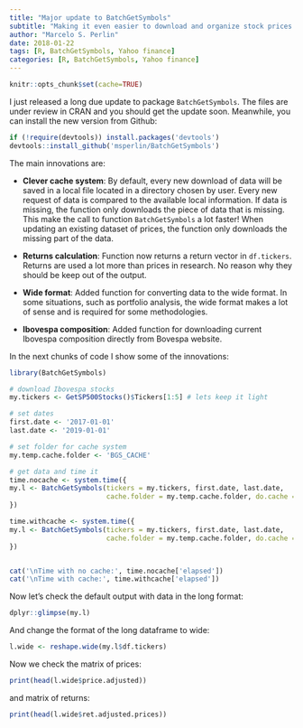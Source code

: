 ```yaml
---
title: "Major update to BatchGetSymbols"
subtitle: "Making it even easier to download and organize stock prices from Yahoo Finance"
author: "Marcelo S. Perlin"
date: 2018-01-22
tags: [R, BatchGetSymbols, Yahoo finance]
categories: [R, BatchGetSymbols, Yahoo finance]
---
```


```r
knitr::opts_chunk$set(cache=TRUE)
```

I just released a long due update to package `BatchGetSymbols`. The files are under review in CRAN and you should get the update soon. Meanwhile, you can install the new version from Github:

```r
if (!require(devtools)) install.packages('devtools')
devtools::install_github('msperlin/BatchGetSymbols')
```

The main innovations are:

- **Clever cache system**: By default, every new download of data will be saved in a local file located in a directory chosen by user. Every new request of data is compared to the available local information. If data is missing, the function only downloads the piece of data that is missing. This make the call to function `BatchGetSymbols` a lot faster! When updating an existing dataset of prices, the function only downloads the  missing part of the data. 

- **Returns calculation**: Function now returns a return vector in `df.tickers`. Returns are used a lot more than prices in research. No reason why they should be keep out of the output.

- **Wide format**: Added function for converting data to the wide format. In some situations, such as portfolio analysis, the wide format makes a lot of sense and is required for some methodologies. 

- **Ibovespa composition**: Added function for downloading current Ibovespa composition directly from Bovespa website.

In the next chunks of code I show some of the innovations:

```r
library(BatchGetSymbols)

# download Ibovespa stocks
my.tickers <- GetSP500Stocks()$Tickers[1:5] # lets keep it light

# set dates
first.date <- '2017-01-01'
last.date <- '2019-01-01'

# set folder for cache system
my.temp.cache.folder <- 'BGS_CACHE'

# get data and time it
time.nocache <- system.time({
my.l <- BatchGetSymbols(tickers = my.tickers, first.date, last.date, 
                        cache.folder = my.temp.cache.folder, do.cache = FALSE)
})

time.withcache <- system.time({
my.l <- BatchGetSymbols(tickers = my.tickers, first.date, last.date, 
                        cache.folder = my.temp.cache.folder, do.cache = TRUE)
})


cat('\nTime with no cache:', time.nocache['elapsed'])
cat('\nTime with cache:', time.withcache['elapsed'])

```

Now let's check the default output with data in the long format:

```r
dplyr::glimpse(my.l)
```

And change the format of the long dataframe to wide:

```r
l.wide <- reshape.wide(my.l$df.tickers) 
```

Now we check the matrix of prices:

```r
print(head(l.wide$price.adjusted))
```
and matrix of returns:

```r
print(head(l.wide$ret.adjusted.prices))
```


